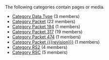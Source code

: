 <!-- DO NOT EDIT THIS FILE, CODE AUTOMATICALLY GENERATED BY category.sh -->
The following categories contain pages or media.
* [[Category Data Type]] (3 members)
* [[Category Packet]] (22 members)
* [[Category Packet 194]] (1 members)
* [[Category Packet 317]] (19 members)
* [[Category Packet 474]] (1 members)
* [[Category Packet {{{revision}}}]] (1 members)
* [[Category RS2]] (4 members)
* [[Category RSC]] (5 members)
